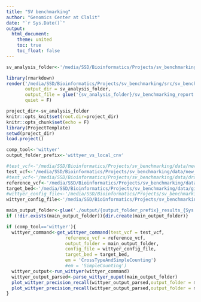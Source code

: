 ```yaml
---
title: "SV benchmarking"
author: "Genomics Center at Clalit"
date: "`r Sys.Date()`"
output: 
  html_document:
    theme: united
    toc: true
    toc_float: false
---
```


```r
sv_analysis_folder<-'/media/SSD/Bioinformatics/Projects/sv_benchmarking/'

```

```r
library(rmarkdown)
render('/media/SSD/Bioinformatics/Projects/sv_benchmarking/src/sv_benchmarker.Rmd', 
       output_dir = sv_analysis_folder,
       output_file = glue('{sv_analysis_folder}/sv_benchmarking_report.{Sys.Date()}.html'),
       quiet = F)
```

```r

project_dir<-sv_analysis_folder
knitr::opts_knit$set(root.dir=project_dir)
knitr::opts_chunk$set(echo = F)
library(ProjectTemplate)
setwd(project_dir)
load.project()

```


```r
comp_tool<-'wittyer'
output_folder_prefix<-'wittyer_vs_local_cnv'

#test_vcf<-'/media/SSD/Bioinformatics/Projects/sv_benchmarking/data/new_germline/21-063_Clalit.sv.vcf.gz'
test_vcf<-'/media/SSD/Bioinformatics/Projects/sv_benchmarking/data/new_germline/21-063_Clalit.cnv.vcf.gz'
#test_vcf<-'/media/SSD/Bioinformatics/Projects/sv_benchmarking/data/dragen_examples/SV/HG002.sv.vcf.gz'
reference_vcf<-'/media/SSD/Bioinformatics/Projects/sv_benchmarking/data/giab/HG002_SVs_Tier1_v0.6.vcf.gz'
target_bed<-'/media/SSD/Bioinformatics/Projects/sv_benchmarking/data/giab/HG002_SVs_Tier1_noVDJorXorY_v0.6.2.bed'
#wittyer_config_file<-'/media/SSD/Bioinformatics/Projects/sv_benchmarking/data/config_files/dragen_sv.wittyer.config'
wittyer_config_file<-'/media/SSD/Bioinformatics/Projects/sv_benchmarking/data/dragen_examples/CNV/config.json'

main_output_folder<-glue('./output/{output_folder_prefix}_results_{Sys.Date()}')
if (!dir.exists(main_output_folder)){dir.create(main_output_folder)}
```

```r
if (comp_tool=='wittyer'){
  wittyer_command<-get_wittyer_command(test_vcf = test_vcf,
                      reference_vcf = reference_vcf,
                      output_folder = main_output_folder,
                      config_file = wittyer_config_file,
                      target_bed = target_bed,
                      em = 'CrossTypeAndSimpleCounting')
                      #em = 'SimpleCounting')
  wittyer_output<-run_wittyer(wittyer_command)
  wittyer_output_parsed<-parse_wittyer_ouput(main_output_folder)
  plot_wittyer_precision_recall(wittyer_output_parsed,output_folder = main_output_folder,base_or_event = 'event')
  plot_wittyer_precision_recall(wittyer_output_parsed,output_folder = main_output_folder,base_or_event = 'base')
}
```